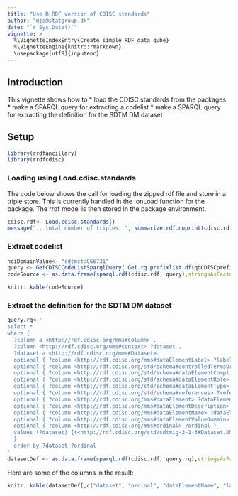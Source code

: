 ```yaml
---
title: "Use R RDF version of CDISC standards"
author: "mja@statgroup.dk"
date: "`r Sys.Date()`"
vignette: >
  %\VignetteIndexEntry{Create simple RDF data qube}
  %\VignetteEngine{knitr::rmarkdown}
  \usepackage[utf8]{inputenc}
---
```


## Introduction
This vignette shows how to 
* load the CDISC standards from the packages
* make a SPARQL query for extracting a codelist
* make a SPARQL query for extracting the definition for the SDTM DM dataset

## Setup

```r
library(rrdfancillary)
library(rrdfcdisc)
```

### Loading using Load.cdisc.standards 

The code below shows the call for loading the zipped rdf file and store in a triple store.
This is currently handled in the .onLoad function for the package. The rrdf model is then stored in the package environment.

```r
cdisc.rdf<- Load.cdisc.standards()
message(".. total number of triples: ", summarize.rdf.noprint(cdisc.rdf) )
```

### Extract codelist

```r
nciDomainValue<- "sdtmct:C66731"
query <- GetCDISCCodeListSparqlQuery( Get.rq.prefixlist.df(qbCDISCprefixes), nciDomainValue )
codeSource <- as.data.frame(sparql.rdf(cdisc.rdf, query),stringsAsFactors=FALSE)

knitr::kable(codeSource)
```

### Extract the definition for the SDTM DM dataset

```r
query.rq<-'
select *
where {
  ?column a <http://rdf.cdisc.org/mms#Column> .
  ?column <http://rdf.cdisc.org/mms#context> ?dataset .
  ?dataset a <http://rdf.cdisc.org/mms#Dataset>.
  optional { ?column <http://rdf.cdisc.org/mms#dataElementLabel> ?label }
  optional { ?column <http://rdf.cdisc.org/std/schema#controlledTermsOrFormat> ?controlledTermsOrFormat }
  optional { ?column <http://rdf.cdisc.org/std/schema#dataElementCompliance> ?dataElementCompliance }
  optional { ?column <http://rdf.cdisc.org/std/schema#dataElementRole> ?dataElementRole }
  optional { ?column <http://rdf.cdisc.org/std/schema#dataElementType> ?dataElementType }
  optional { ?column <http://rdf.cdisc.org/std/schema#references> ?references }
  optional { ?column <http://rdf.cdisc.org/mms#dataElement> ?dataElement }
  optional { ?column <http://rdf.cdisc.org/mms#dataElementDescription> ?dataElementDescription }
  optional { ?column <http://rdf.cdisc.org/mms#dataElementName> ?dataElementName }
  optional { ?column <http://rdf.cdisc.org/mms#dataElementValueDomain> ?dataElementValueDomain }
  optional { ?column <http://rdf.cdisc.org/mms#ordinal> ?ordinal }
  values (?dataset) {(<http://rdf.cdisc.org/std/sdtmig-3-1-3#Dataset.DM>)}
  }
  order by ?dataset ?ordinal 
'
datasetDef <- as.data.frame(sparql.rdf(cdisc.rdf, query.rq),stringsAsFactors=FALSE)
```

Here are some of the columns in the result:
```r
knitr::kable(datasetDef[,c("dataset", "ordinal", "dataElementName", "label")])
```
